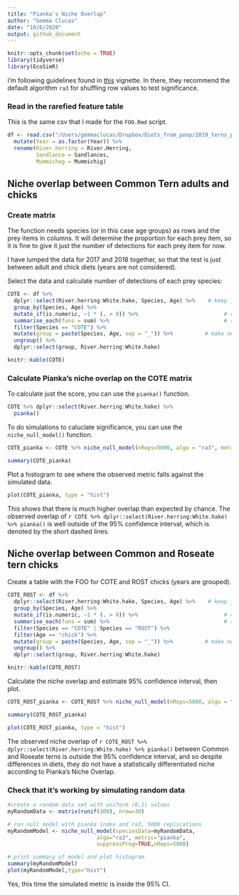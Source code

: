 ```yaml
---
title: "Pianka's Niche Overlap"
author: "Gemma Clucas"
date: "10/6/2020"
output: github_document
---
```


```r
knitr::opts_chunk$set(echo = TRUE)
library(tidyverse)
library(EcoSimR)
```

I'm following guidelines found in [this](https://cran.r-project.org/web/packages/EcoSimR/vignettes/nicheOverlapVignette.html) vignette. In there, they recommend the default algorithm ```ra3``` for shuffling row values to test significance.

### Read in the rarefied feature table

This is the same csv that I made for the ```FOO.Rmd``` script.

```r
df <- read.csv("/Users/gemmaclucas/Dropbox/Diets_from_poop/2019_terns_puffins_fecal_data_analysis/MiFish/final_taxonomy_superblast/Terns/Terns_table_rarefied400_withtaxonomyedits.csv", header = TRUE) %>% 
  mutate(Year = as.factor(Year)) %>% 
  rename(River.herring = River.Herring,
         Sandlance = Sandlances,
         Mummichog = Mummichig)
```

## Niche overlap between Common Tern adults and chicks 
### Create matrix 

The function needs species (or in this case age groups) as rows and the prey items in columns. It will determine the proportion for each prey item, so it is fine to give it just the number of detections for each prey item for now.

I have lumped the data for 2017 and 2018 together, so that the test is just between adult and chick diets (years are not considered).

Select the data and calculate number of detections of each prey species:
```r
COTE <- df %>% 
  dplyr::select(River.herring:White.hake, Species, Age) %>%    # keep just the columns of interest
  group_by(Species, Age) %>%                            
  mutate_if(is.numeric, ~1 * (. > 0)) %>%                           # change to detection/non-detection
  summarise_each(funs = sum) %>%                                    # sum up number of detections within in each group
  filter(Species == "COTE") %>%                                     
  mutate(group = paste(Species, Age, sep = "_")) %>%          # make new "group" name for each row
  ungroup() %>% 
  dplyr::select(group, River.herring:White.hake)

knitr::kable(COTE)  
```

### Calculate Pianka's niche overlap on the COTE matrix

To calculate just the score, you can use the ```pianka()``` function.
```r
COTE %>% dplyr::select(River.herring:White.hake) %>% 
  pianka()
```

To do simulations to caluclate significance, you can use the ```niche_null_model()``` function.
```r
COTE_pianka <- COTE %>% niche_null_model(nReps=5000, algo = "ra3", metric = "pianka")

summary(COTE_pianka)

```

Plot a histogram to see where the observed metric falls against the simulated data.
```r
plot(COTE_pianka, type = "hist")
```

This shows that there is much higher overlap than expected by chance. The observed overlap of `r COTE %>% dplyr::select(River.herring:White.hake) %>% pianka()` is well outside of the 95% confidence interval, which is denoted by the short dashed lines.

## Niche overlap between Common and Roseate tern chicks 

Create a table with the FOO for COTE and ROST chicks (years are grouped).

```r
COTE_ROST <- df %>% 
  dplyr::select(River.herring:White.hake, Species, Age) %>%    # keep just the columns of interest
  group_by(Species, Age) %>%                            
  mutate_if(is.numeric, ~1 * (. > 0)) %>%                           # change to detection/non-detection
  summarise_each(funs = sum) %>%                                    # sum up number of detections within in each group
  filter(Species == "COTE" | Species == "ROST") %>% 
  filter(Age == "chick") %>% 
  mutate(group = paste(Species, Age, sep = "_")) %>%          # make new "group" name for each row
  ungroup() %>% 
  dplyr::select(group, River.herring:White.hake)

knitr::kable(COTE_ROST) 
```

Calculate the niche overlap and estimate 95% confidence interval, then plot.
```r
COTE_ROST_pianka <- COTE_ROST %>% niche_null_model(nReps=5000, algo = "ra3", metric = "pianka")

summary(COTE_ROST_pianka)

plot(COTE_ROST_pianka, type = "hist")
```

The observed niche overlap of `r COTE_ROST %>% dplyr::select(River.herring:White.hake) %>% pianka()` between Common and Roseate terns is outside the 95% confidence interval, and so despite differences in diets, they do not have a statistically differentiated niche according to Pianka's Niche Overlap.


### Check that it's working by simulating random data

```r
#create a random data set with uniform (0,1) values
myRandomData <- matrix(runif(300), nrow=30)

# run null model with pianka index and ra3, 5000 replications
myRandomModel <- niche_null_model(speciesData=myRandomData, 
                            algo="ra3", metric="pianka", 
                            suppressProg=TRUE,nReps=5000)

# print summary of model and plot histogram
summary(myRandomModel)
plot(myRandomModel,type="hist")
```

Yes, this time the simulated metric is inside the 95% CI.